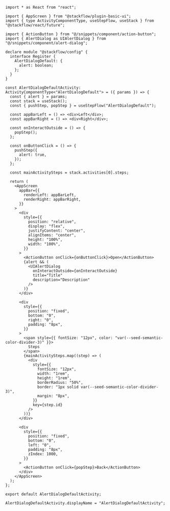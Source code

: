 ```tsx copy
import * as React from "react";

import { AppScreen } from "@stackflow/plugin-basic-ui";
import { type ActivityComponentType, useStepFlow, useStack } from "@stackflow/react/future";

import { ActionButton } from "@/snippets/component/action-button";
import { AlertDialog as UIAlertDialog } from "@/snippets/component/alert-dialog";

declare module "@stackflow/config" {
  interface Register {
    AlertDialogDefault: {
      alert: boolean;
    };
  }
}

const AlertDialogDefaultActivity: ActivityComponentType<"AlertDialogDefault"> = ({ params }) => {
  const { alert } = params;
  const stack = useStack();
  const { pushStep, popStep } = useStepFlow("AlertDialogDefault");

  const appBarLeft = () => <div>Left</div>;
  const appBarRight = () => <div>Right</div>;

  const onInteractOutside = () => {
    popStep();
  };

  const onButtonClick = () => {
    pushStep({
      alert: true,
    });
  };

  const mainActivitySteps = stack.activities[0].steps;

  return (
    <AppScreen
      appBar={{
        renderLeft: appBarLeft,
        renderRight: appBarRight,
      }}
    >
      <div
        style={{
          position: "relative",
          display: "flex",
          justifyContent: "center",
          alignItems: "center",
          height: "100%",
          width: "100%",
        }}
      >
        <ActionButton onClick={onButtonClick}>Open</ActionButton>
        {alert && (
          <UIAlertDialog
            onInteractOutside={onInteractOutside}
            title="Title"
            description="Description"
          />
        )}
      </div>

      <div
        style={{
          position: "fixed",
          bottom: "0",
          right: "0",
          padding: "8px",
        }}
      >
        <span style={{ fontSize: "12px", color: "var(--seed-semantic-color-divider-3)" }}>
          Steps
        </span>
        {mainActivitySteps.map((step) => (
          <div
            style={{
              fontSize: "12px",
              width: "1rem",
              height: "1rem",
              borderRadius: "50%",
              border: "1px solid var(--seed-semantic-color-divider-3)",
              margin: "8px",
            }}
            key={step.id}
          />
        ))}
      </div>

      <div
        style={{
          position: "fixed",
          bottom: "0",
          left: "0",
          padding: "8px",
          zIndex: 1000,
        }}
      >
        <ActionButton onClick={popStep}>Back</ActionButton>
      </div>
    </AppScreen>
  );
};

export default AlertDialogDefaultActivity;

AlertDialogDefaultActivity.displayName = "AlertDialogDefaultActivity";

```
